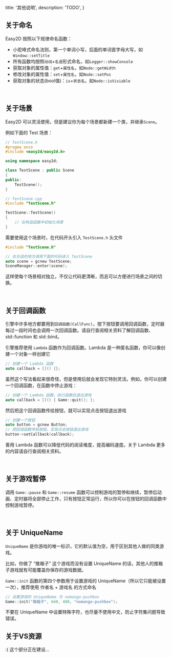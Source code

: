  title: '其他说明',
  description: 'TODO',
}

## 关于命名

Easy2D 按照以下规律命名函数：

- 小驼峰式命名法则，第一个单词小写，后面的单词首字母大写，如`Window::setTitle`
- 所有函数均按照`动词`+`名语`形式命名，如`Logger::showConsole`
- 获取对象的属性值：`get`+`属性名`，如`Node::getWidth`
- 修改对象的属性值：`set`+`属性名`，如`Node::setPos`
- 获取对象的状态(bool值)：`is`+`状态名`，如`Node::isVisiable`

<br />

## 关于场景

Easy2D 可以灵活使用，但是建议你为每个场景都新建一个类，并继承`Scene`。

例如下面的 Test 场景：

```cpp
// TestScene.h
#pragma once
#include <easy2d/easy2d.h>

using namespace easy2d;

class TestScene : public Scene
{
public:
	TestScene();
}
```

```cpp
// TestScene.cpp
#include "TestScene.h"

TestScene::TestScene()
{
	// 在构造函数中初始化场景
}
```

需要使用这个场景时，在代码开头引入 `TestScene.h` 头文件

```cpp
#include "TestScene.h"

// 在合适的地方调用下面的代码进入 TestScene
auto scene = gcnew TestScene;
SceneManager::enter(scene);
```

这样使每个场景相对独立，不仅让代码更清晰，而且可以方便进行场景之间的切换。

<br />

## 关于回调函数

引擎中许多地方都要用到`回调函数(CallFunc)`，按下按钮要调用回调函数，定时器每过一段时间也会调用一次回调函数。请自行查阅相关资料了解回调函数、std::function 和 std::bind。

引擎推荐使用 `Lambda` 函数作为回调函数。Lambda 是一种匿名函数，你可以像创建一个对象一样创建它

```cpp
// 创建一个 Lambda 函数
auto callback = []() {};
```

虽然这个写法看起来很奇怪，但是使用后就会发现它特别灵活。例如，你可以创建一个回调函数，在函数中停止游戏：

```cpp
// 创建一个 Lambda 函数，执行函数后退出游戏
auto callback = []() { Game::quit(); };
```

然后把这个回调函数传给按钮，就可以实现点击按钮退出游戏

```cpp
// 创建一个按钮
auto button = gcnew Button;
// 把回调函数传给按钮，实现点击按钮退出游戏
button->setCallback(callback);
```

善用 Lambda 函数可以降低代码的阅读难度，提高编码速度。关于 Lambda 更多的内容请自行查阅相关资料。

<br />

## 关于游戏暂停

调用 `Game::pause` 和 `Game::resume` 函数可以控制游戏的暂停和继续，暂停后动画、定时器将全部停止工作，只有按钮正常运行，所以你可以在按钮的回调函数中控制游戏暂停。

<br />

## 关于 UniqueName

`UniqueName` 是你游戏的唯一标识，它的默认值为空，用于区别其他人做的同类游戏。

比如，你做了 “推箱子” 这个游戏而没有设置 UniqueName 的话，其他人的推箱子游戏就有可能覆盖你保存的游戏数据。

`Game::init` 函数的第四个参数用于设置游戏的 UniqueName（所以它只能被设置一次），推荐使用 作者名 + 游戏名 的方式命名

```cpp
// 设置游戏的 UniqueName 为 nomango-pushbox
Game::init("推箱子", 640, 480, "nomango-pushbox");
```

<Note>
  不要在 UniqueName 中设置特殊字符，也尽量不使用中文，防止字符集问题导致错误。
</Note>

<br />

## 关于VS资源

:( 这个部分正在建设...
